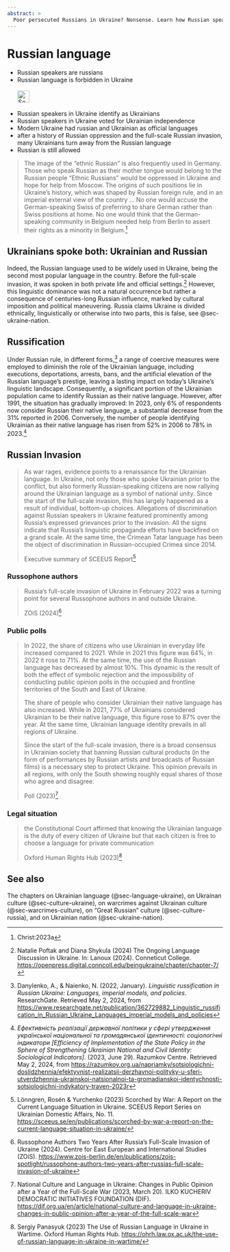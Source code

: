 ```yaml
---
abstract: > 
  Poor persecuted Russians in Ukraine? Nonsense. Learn how Russian speakers in Ukraine are Ukrainians and hate Russia.
---
```


# Russian language {#sec-language-russia}

::: {.callout-caution title="Myth"}
- Russian speakers are russians
- Russian language is forbidden in Ukraine
[<br></br>![Search for topic in EUvsDisinfo](../all_common_img/EUvsDisinfo_400x240.jpg){height=2em}](https://euvsdisinfo.eu/disinformation-cases/?text=russian%20language&sort=relevance)
:::

::: {.callout-tip title="Truth"}
- Russian speakers in Ukraine identify as Ukrainians
- Russian speakers in Ukraine voted for Ukrainian independence
- Modern Ukraine had russian and Ukrainian as official languages
- after a history of Russian oppression and the full-scale Russian invasion, many Ukrainians turn away from the Russian language
- Russian is still allowed
:::

> The image of the “ethnic Russian” is also frequently used in Germany. Those who speak Russian as their mother tongue would belong to the Russian people “Ethnic Russians” would be oppressed in Ukraine and hope for help from Moscow. The origins of such positions lie in Ukraine's history, which was shaped by Russian foreign rule, and in an imperial external view of the country ... No one would accuse the German-speaking Swiss of preferring to share German rather than Swiss positions at home. No one would think that the German-speaking community in Belgium needed help from Berlin to assert their rights as a minority in Belgium.^[Christ:2023a]


## Ukrainians spoke both: Ukrainian and Russian

Indeed, the Russian language used to be widely used in Ukraine, being the second most popular language in the country. Before the full-scale invasion, it was spoken in both private life and official settings.[^language-russia-1] However, this linguistic dominance was not a natural occurrence but rather a consequence of centuries-long Russian influence, marked by cultural imposition and political maneuvering. Russia claims Ukraine is divided ethnically, linguistically or otherwise into two parts, this is false, see @sec-ukraine-nation.

## Russification

Under Russian rule, in different forms,[^language-russia-5] a range of coercive measures were employed to diminish the role of the Ukrainian language, including executions, deportations, arrests, bans, and the artificial elevation of the Russian language's prestige, leaving a lasting impact on today’s Ukraine's linguistic landscape. Consequently, a significant portion of the Ukrainian population came to identify Russian as their native language. However, after 1991, the situation has gradually improved: In 2023, only 6% of respondents now consider Russian their native language, a substantial decrease from the 31% reported in 2006\. Conversely, the number of people identifying Ukrainian as their native language has risen from 52% in 2006 to 78% in 2023.[^language-russia-6]


## Russian Invasion

> As war rages, evidence points to a renaissance for the Ukrainian language. In Ukraine, not only those who spoke Ukrainian prior to the conflict, but also formerly Russian-speaking citizens are now rallying around the Ukrainian language as a symbol of national unity. Since the start of the full-scale invasion, this has largely happened as a result of individual, bottom-up choices. Allegations of discrimination against Russian speakers in Ukraine featured prominently among Russia’s expressed grievances prior to the invasion. All the signs indicate that Russia’s linguistic propaganda efforts have backfired on a grand scale. At the same time, the Crimean Tatar language has been the object of discrimination in Russian-occupied Crimea since 2014.
> 
> Executive summary of SCEEUS Report[^language-russia-7]

### Russophone authors 

> Russia’s full-scale invasion of Ukraine in February 2022 was a turning point for several Russophone authors in and outside Ukraine.
> 
> ZOiS (2024)[^language-russia-4]


### Public polls

> In 2022, the share of citizens who use Ukrainian in everyday life increased compared to 2021. While in 2021 this figure was 64%, in 2022 it rose to 71%. At the same time, the use of the Russian language has decreased by almost 10%. This dynamic is the result of both the effect of symbolic rejection and the impossibility of conducting public opinion polls in the occupied and frontline territories of the South and East of Ukraine.  
>
> The share of people who consider Ukrainian their native language has also increased.  While in 2021, 77% of Ukrainians considered Ukrainian to be their native language, this figure rose to 87% over the year. At the same time, Ukrainian language identity prevails in all regions of Ukraine.
> 
> Since the start of the full-scale invasion, there is a broad consensus in Ukrainian society that banning Russian cultural products (in the form of performances by Russian artists and broadcasts of Russian films) is a necessary step to protect Ukraine. This opinion prevails in all regions, with only the South showing roughly equal shares of those who agree and disagree.
>
> Poll (2023)[^language-russia-2]

### Legal situation

> the Constitutional Court affirmed that knowing the Ukrainian language is the duty of every citizen of Ukraine but that each citizen is free to choose a language for private communication
> 
> Oxford Human Rights Hub (2023)[^language-russia-3]


## See also

The chapters on Ukrainian language  (@sec-language-ukraine), on Ukrainan culture (@sec-culture-ukraine), on warcrimes against Ukrainan culture (@sec-warcrimes-culture), on "Great Russian" culture (@sec-culture-russia), and on Ukrainian nation (@sec-ukraine-nation).


[^language-russia-5]:  Danylenko, A., & Naienko, N. (2022, January). *Linguistic russification in Russian Ukraine: Languages, imperial models, and policies*. ResearchGate. Retrieved May 2, 2024, from [https://www.researchgate.net/publication/362729882\_Linguistic\_russification\_in\_Russian\_Ukraine\_Languages\_imperial\_models\_and\_policies](https://www.researchgate.net/publication/362729882_Linguistic_russification_in_Russian_Ukraine_Languages_imperial_models_and_policies) 

[^language-russia-6]:  *Ефективність реалізації державної політики у сфері утвердження української національної та громадянської ідентичності: соціологічні індикатори \[Efficiency of Implementation of the State Policy in the Sphere of Strengthening Ukrainian National and Civil Identity: Sociological Indicators\]*. (2023, June 29). Razumkov Centre. Retrieved May 2, 2024, from [https://razumkov.org.ua/napriamky/sotsiologichni-doslidzhennia/efektyvnist-realizatsii-derzhavnoi-polityky-u-sferi-utverdzhennia-ukrainskoi-natsionalnoi-ta-gromadianskoi-identychnosti-sotsiologichni-indykatory-traven-2023r](https://razumkov.org.ua/napriamky/sotsiologichni-doslidzhennia/efektyvnist-realizatsii-derzhavnoi-polityky-u-sferi-utverdzhennia-ukrainskoi-natsionalnoi-ta-gromadianskoi-identychnosti-sotsiologichni-indykatory-traven-2023r)


[^language-russia-1]: Natalie Poftak and Diana Shykula (2024) The Ongoing Language Discussion in Ukraine. In: Lanoux (2024). Conneticut College.   [https://openpress.digital.conncoll.edu/beingukraine/chapter/chapter-7/](https://openpress.digital.conncoll.edu/beingukraine/chapter/chapter-7/)

[^language-russia-2]: National Culture and Language in Ukraine: Changes in Public Opinion after a Year of the Full-Scale War (2023, March 20). ILKO KUCHERIV DEMOCRATIC INITIATIVES FOUNDATION (DIF). [https://dif.org.ua/en/article/national-culture-and-language-in-ukraine-changes-in-public-opinion-after-a-year-of-the-full-scale-war](https://dif.org.ua/en/article/national-culture-and-language-in-ukraine-changes-in-public-opinion-after-a-year-of-the-full-scale-war)

[^language-russia-3]: Sergiy Panasyuk (2023) The Use of Russian Language in Ukraine in Wartime. Oxford Human Rights Hub. [https://ohrh.law.ox.ac.uk/the-use-of-russian-language-in-ukraine-in-wartime/](https://ohrh.law.ox.ac.uk/the-use-of-russian-language-in-ukraine-in-wartime/)

[^language-russia-4]: Russophone Authors Two Years After Russia’s Full-Scale Invasion of Ukraine (2024). Centre for East European and International Studies (ZOiS). [https://www.zois-berlin.de/en/publications/zois-spotlight/russophone-authors-two-years-after-russias-full-scale-invasion-of-ukraine](https://www.zois-berlin.de/en/publications/zois-spotlight/russophone-authors-two-years-after-russias-full-scale-invasion-of-ukraine)

[^language-russia-7]: Lönngren, Rosén & Yurchenko (2023) Scorched by War: A Report on the Current Language Situation in Ukraine. SCEEUS Report Series on Ukrainian Domestic Affairs, No. 11. [https://sceeus.se/en/publications/scorched-by-war-a-report-on-the-current-language-situation-in-ukraine/](https://sceeus.se/en/publications/scorched-by-war-a-report-on-the-current-language-situation-in-ukraine/)

